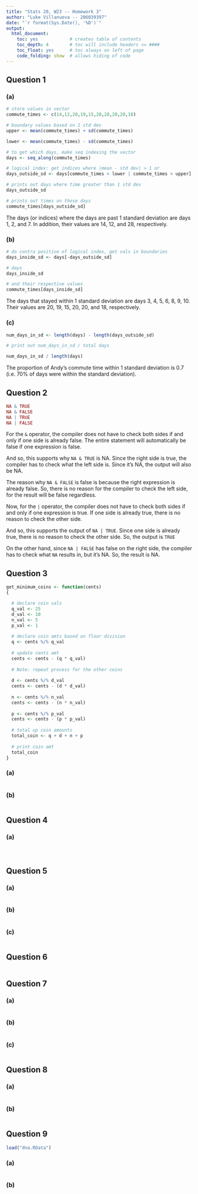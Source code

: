 ```yaml
---
title: "Stats 20, W23 -- Homework 3"
author: "Luke Villanueva -- 206039397"
date: "`r format(Sys.Date(), '%D')`"
output:
  html_document:
    toc: yes            # creates table of contents
    toc_depth: 4        # toc will include headers <= ####
    toc_float: yes      # toc always on left of page
    code_folding: show  # allows hiding of code
---
```


## Question 1

### (a)
<!-- USE THE CODE CHUNK BELOW -->
```r

# store values in vector
commute_times <- c(14,12,20,19,15,20,28,20,20,18)

# boundary values based on 1 std dev
upper <- mean(commute_times) + sd(commute_times)

lower <- mean(commute_times) - sd(commute_times)

# to get which days, make seq indexing the vector
days <- seq_along(commute_times)

# logical index: get indices where |mean - std dev| > 1 or
days_outside_sd <- days[commute_times < lower | commute_times > upper]

# prints out days where time greater than 1 std dev
days_outside_sd

# prints out times on those days
commute_times[days_outside_sd]

```
<!-- ENTER YOUR EXPLANATION BELOW (USING INLINE R AS YOU WILL) -->

The days (or indices) where the days are past 1 standard deviation are days 1, 2, and 7. In addition, their values are 14, 12, and 28, respectively.

### (b)
<!-- USE THE CODE CHUNK BELOW -->
```r

# do contra positive of logical index, get vals in boundaries
days_inside_sd <- days[-days_outside_sd]

# days
days_inside_sd

# and their respective values
commute_times[days_inside_sd]

```
<!-- ENTER YOUR EXPLANATION BELOW (USING INLINE R AS YOU WILL) -->

The days that stayed within 1 standard deviation are days 3, 4, 5, 6, 8, 9, 10. Their values are 20, 19, 15, 20, 20, and 18, respectively.

### (c)
<!-- USE THE CODE CHUNK BELOW -->
```r

num_days_in_sd <- length(days) - length(days_outside_sd)

# print out num_days_in_sd / total days

num_days_in_sd / length(days)

```
<!-- ENTER YOUR EXPLANATION BELOW (USING INLINE R AS YOU WILL) -->

The proportion of Andy's commute time within 1 standard deviation is 0.7 (i.e. 70% of days were within the standard deviation).

## Question 2

```r
NA & TRUE
NA & FALSE
NA | TRUE
NA | FALSE
```
<!-- ENTER YOUR EXPLANATION BELOW, FEEL FREE TO EDIT THE ABOVE CODE CHUNK -->

For the `&` operator, the compiler does not have to check both sides if and only if one side is already false. The entire statement will automatically be false if one expression is false. 

And so, this supports why `NA & TRUE` is NA. Since the right side is true, the compiler has to check what the left side is. Since it's NA, the output will also be NA.

The reason why `NA & FALSE` is false is because the right expression is already false. So, there is no reason for the compiler to check the left side, for the result will be false regardless.

Now, for the `|` operator, the compiler does not have to check both sides if and only if one expression is true. If one side is already true, there is no reason to check the other side.

And so, this supports the output of `NA | TRUE`. Since one side is already true, there is no reason to check the other side. So, the output is `TRUE`

On the other hand, since `NA | FALSE` has false on the right side, the compiler has to check what `NA` results in, but it's NA. So, the result is NA.

## Question 3

<!-- PUT YOUR get_minimum_coins() FROM HW 1 HERE -->
```r

get_minimum_coins <- function(cents)
{

  # declare coin vals
  q_val <- 25
  d_val <- 10
  n_val <- 5
  p_val <- 1
  
  # declare coin amts based on floor division
  q <- cents %/% q_val
  
  # update cents amt
  cents <- cents - (q * q_val)
  
  # Note: repeat process for the other coins
  
  d <- cents %/% d_val
  cents <- cents - (d * d_val)
  
  n <- cents %/% n_val
  cents <- cents - (n * n_val)
  
  p <- cents %/% p_val
  cents <- cents - (p * p_val)
  
  # total up coin amounts
  total_coin <- q + d + n + p
  
  # print coin amt
  total_coin
}

```

### (a)
<!-- ENTER YOUR ANSWER BELOW -->

<!-- USE THE CODE CHUNK BELOW IF YOU'D LIKE -->
```r

```

### (b)
<!-- ENTER YOUR ANSWER BELOW, IT CAN BE JUST COMMANDs; NO NEED TO STORE OBJECTs -->
```r

```

## Question 4

### (a)
<!-- CREATE THE FUNCTION IN THE CODE CHUNK BELOW -->
<!-- NAME THE FUNCTION AND ITS INPUTS EXACTLY AS STATED IN THE ASSIGNENT -->
<!-- PLAN OUT YOUR APPROACH BEFORE YOU START CODING ANY FUNCTION. -->
```r

```

###
<!-- USE THE CODE CHUNK BELOW, IT CAN BE JUST COMMANDs; NO NEED TO STORE OBJECTs -->
```r

```


## Question 5

### (a)
<!-- USE THE CODE CHUNK BELOW -->
```r

```

### (b)
<!-- USE THE CODE CHUNK BELOW -->
```r

```

### (c)
<!-- USE THE CODE CHUNK BELOW -->
```r

```
<!-- ENTER YOUR EXPLANATION BELOW (USING INLINE R AS YOU WILL). ONE SENTENCE OR 'MY ANSWER IS __' IS FINE. -->

## Question 6
<!-- USE THE CODE CHUNK BELOW -->
```r

```

## Question 7

### (a)
<!-- CREATE THE FUNCTION IN THE CODE CHUNK BELOW -->
<!-- NAME THE FUNCTION AND ITS INPUTS EXACTLY AS STATED IN THE ASSIGNENT -->
<!-- PLAN OUT YOUR APPROACH BEFORE YOU START CODING ANY FUNCTION. -->
```r

```

### (b)
<!-- USE THE CODE CHUNK BELOW -->
```r

```

### (c)
<!-- CREATE THE FUNCTIONs IN THE CODE CHUNK BELOW -->
<!-- NAME THE FUNCTIONs AND THEIR INPUTS EXACTLY AS STATED IN THE ASSIGNENT -->
<!-- PLAN OUT YOUR APPROACH BEFORE YOU START CODING ANY FUNCTION. -->
```r

```
<!-- REMINDER TO USE my_ifelse() TO WRITE THE FUNCTIONS. THERE ARE OTHER WAYS TO WRITE THESE FUNCTIONS WITHOUT USING my_ifelse() BUT PLEASE FOLLOW THE DIRECTIONS. -->

## Question 8

### (a)
<!-- CREATE THE FUNCTIONs IN THE CODE CHUNK BELOW -->
<!-- NAME THE FUNCTIONs AND THEIR INPUTS EXACTLY AS STATED IN THE ASSIGNENT -->
<!-- PLAN OUT YOUR APPROACH BEFORE YOU START CODING ANY FUNCTION. -->
```r

```

### (b)
<!-- USE THE CODE CHUNK BELOW, IT CAN BE JUST COMMANDs; NO NEED TO STORE OBJECTs -->
```r

```

## Question 9
<!-- MAKE SURE dna.RData IS IN THE SAME DIRECTORY (FOLDER) AS THIS .RMD -->
```r
load("dna.RData")
```

### (a)
<!-- CREATE THE FUNCTION AND TEST IT AS ASKED IN THE CODE CHUNK BELOW -->
<!-- NAME THE FUNCTION AND ITS INPUTS EXACTLY AS STATED IN THE ASSIGNENT -->
<!-- PLAN OUT YOUR APPROACH BEFORE YOU START CODING ANY FUNCTION. -->
```r

```

### (b)
<!-- CREATE THE FUNCTION AND TEST IT AS ASKED IN THE CODE CHUNK BELOW -->
<!-- NAME THE FUNCTION AND ITS INPUTS EXACTLY AS STATED IN THE ASSIGNENT -->
<!-- PLAN OUT YOUR APPROACH BEFORE YOU START CODING ANY FUNCTION. -->
```r

```
